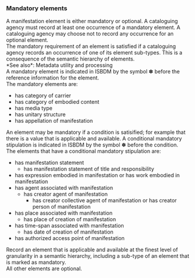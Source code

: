 ### Mandatory elements

<div className="guid">
A manifestation element is either mandatory or optional. A cataloguing agency must record at least one occurrence of a mandatory element. A cataloguing agency may choose not to record any occurrence for an optional element.
</div>

<div className="guid">
The mandatory requirement of an element is satisfied if a cataloguing agency records an occurrence of one of its element sub-types. This is a consequence of the semantic hierarchy of elements.

<div className="seeAlso">
*See also*: <InLink href="/docs/intro#i006">Metadata utility and processing</InLink>
</div>
</div>

<div className="guid">
A mandatory element is indicated in ISBDM by the symbol <span className="mandatory px-2" title="Mandatory">&#10045;</span> before the reference information for the element.
</div>

<div className="guid">
The mandatory elements are:

* <InLink href="/docs/attributes/1022">has category of carrier</InLink>
* <InLink href="/docs/attributes/1264">has category of embodied content</InLink>
* <InLink href="/docs/attributes/1218">has media type</InLink>
* <InLink href="/docs/attributes/1262">has unitary structure</InLink>
* <InLink href="/docs/relationships/1274">has appellation of manifestation</InLink>
</div>

<div className="guid">
An element may be mandatory if a condition is satisified; for example that there is a value that is applicable and available. A conditional mandatory stipulation is indicated in ISBDM by the symbol <span className="mandatory px-2" title="Mandatory">&#10045;</span> before the condition.
</div>

<div className="guid">
The elements that have a conditional mandatory stipulation are:

* <InLink href="/docs/statements/1025">has manifestation statement</InLink>
  * <InLink href="/docs/statements/1028">has manifestation statement of title and responsibility</InLink>
* <InLink href="/docs/relationships/1012">has expression embodied in manifestation</InLink> or <InLink href="/docs/relationships/1220">has work embodied in manifestation</InLink>
* <InLink href="/docs/relationships/1005">has agent associated with manifestation</InLink>
  * <InLink href="/docs/relationships/1019">has creator agent of manifestation</InLink>
    * <InLink href="/docs/relationships/1251">has creator collective agent of manifestation</InLink> or <InLink href="/docs/relationships/1246">has creator person of manifestation</InLink>
* <InLink href="/docs/relationships/1009">has place associated with manifestation</InLink>
  * <InLink href="/docs/relationships/1236">has place of creation of manifestation</InLink>
* <InLink href="/docs/relationships/1010">has time-span associated with manifestation</InLink>
  * <InLink href="/docs/relationships/1235">has date of creation of manifestation</InLink>
* <InLink href="/docs/relationships/1257">has authorized access point of manifestation</InLink>
</div>

<div className="guid">
Record an element that is applicable and available at the finest level of granularity in a semantic hierarchy, including a sub-type of an element that is marked as mandatory.
</div>

<div className="guid">
All other elements are optional.
</div>
